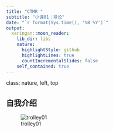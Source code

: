 ```yaml
---
title: "CTMR "
subtitle: "小课01：导论"
date: "`r format(Sys.time(), '%B %Y')`"
output:
  xaringan::moon_reader:
    lib_dir: libs
    nature:
      highlightStyle: github
      highlightLines: true
      countIncrementalSlides: false
    self_contained: true
---
```

class: nature, left, top

## 自我介绍

![trolley01](../课件/01/images/01.png)